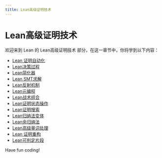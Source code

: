 ```yaml
---
title: Lean高级证明技术
---
```


# Lean高级证明技术

欢迎来到 Lean 的 Lean高级证明技术 部分，在这一章节中，你将学到以下内容：

- [Lean 证明自动化](./0-lean-proves-automation.mdx)
- [Lean决策过程](./1-lean-decision-making-process.mdx)
- [Lean简化器](./2-leansimplifier.mdx)
- [Lean SMT求解](./3-lean-smt-solution.mdx)
- [Lean反射机制](./4-lean-reflex-mechanism.mdx)
- [Lean元编程](./5-lean-metaprogramming.mdx)
- [Lean战术组合](./6-lean-tactical-combination.mdx)
- [Lean证明状态操作](./7-lean-proves-state-operation.mdx)
- [Lean证明搜索](./8-lean-proof-search.mdx)
- [Lean归纳法变体](./9-lean-induction-variant.mdx)
- [Lean余归纳法](./10-lean-residual-induction-method.mdx)
- [Lean高级量词处理](./11-lean-advanced-quantifier-processing.mdx)
- [Lean 证明重构](./12-lean-proof-reconstruction.mdx)
- [Lean可判定片段](./13-lean-can-determine-the-fragment.mdx)

Have fun coding!